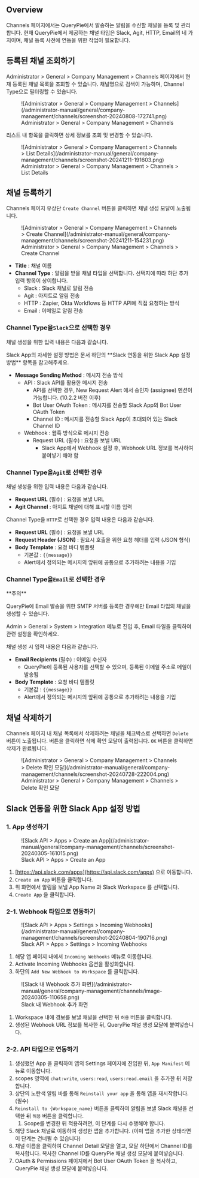 
## Overview

Channels 페이지에서는 QueryPie에서 발송하는 알림을 수신할 채널을 등록 및 관리합니다. 현재 QueryPie에서 제공하는 채널 타입은 Slack, Agit, HTTP, Email의 네 가지이며, 채널 등록 사전에 연동을 위한 작업이 필요합니다.

## 등록된 채널 조회하기

Administrator &gt; General &gt; Company Management &gt; Channels 페이지에서 현재 등록된 채널 목록을 조회할 수 있습니다. 채널명으로 검색이 가능하며, Channel Type으로 필터링할 수 있습니다.

<figure data-layout="center" data-align="center">
![Administrator &gt; General &gt; Company Management &gt; Channels](/administrator-manual/general/company-management/channels/screenshot-20240808-172741.png)
<figcaption>
Administrator &gt; General &gt; Company Management &gt; Channels
</figcaption>
</figure>

리스트 내 항목을 클릭하면 상세 정보를 조회 및 변경할 수 있습니다.

<figure data-layout="center" data-align="center">
![Administrator &gt; General &gt; Company Management &gt; Channels &gt; List Details](/administrator-manual/general/company-management/channels/screenshot-20241211-191603.png)
<figcaption>
Administrator &gt; General &gt; Company Management &gt; Channels &gt; List Details
</figcaption>
</figure>


## 채널 등록하기

Channels 페이지 우상단 `Create Channel` 버튼을 클릭하면 채널 생성 모달이 노출됩니다.

<figure data-layout="center" data-align="center">
![Administrator &gt; General &gt; Company Management &gt; Channels &gt; Create Channel](/administrator-manual/general/company-management/channels/screenshot-20241211-154231.png)
<figcaption>
Administrator &gt; General &gt; Company Management &gt; Channels &gt; Create Channel
</figcaption>
</figure>

*  **Title**  : 채널 이름
*  **Channel Type**  : 알림을 받을 채널 타입을 선택합니다. 선택지에 따라 하단 추가 입력 항목이 상이합니다.
    * Slack : Slack 채널로 알림 전송
    * Agit : 아지트로 알림 전송
    * HTTP : Zapier, Okta Workflows 등 HTTP API에 직접 요청하는 방식
    * Email : 이메일로 알림 전송

### Channel Type을`Slack`으로 선택한 경우

채널 생성을 위한 입력 내용은 다음과 같습니다.

<Callout type="info">
Slack App의 자세한 설정 방법은 문서 하단의  **Slack 연동을 위한 Slack App 설정 방법**  항목을 참고해주세요.
</Callout>

*  **Message Sending Method**  : 메시지 전송 방식
    * API : Slack API를 활용한 메시지 전송
        * API를 선택한 경우, New Request Alert 에서 승인자 (assignee) 멘션이 가능합니다. (10.2.2 버전 이후)
        * Bot User OAuth Token : 메시지를 전송할 Slack App의 Bot User OAuth Token
        * Channel ID : 메시지를 전송할 Slack App이 초대되어 있는 Slack Channel ID
    * Webhook : 웹훅 방식으로 메시지 전송
        * Request URL (필수) : 요청을 보낼 URL 
            * Slack App에서 Webhook 설정 후, Webhook URL 정보를 복사하여 붙여넣기 해야 함

### Channel Type을`Agit`로 선택한 경우

채널 생성을 위한 입력 내용은 다음과 같습니다.

*  **Request URL**  (필수) : 요청을 보낼 URL
*  **Agit Channel**  : 아지트 채널에 대해 표시할 이름 입력

Channel Type을 `HTTP`로 선택한 경우 입력 내용은 다음과 같습니다.

*  **Request URL**  (필수) : 요청을 보낼 URL
*  **Request Header (JSON)**  : 필요시 호출을 위한 요청 헤더를 입력 (JSON 형식)
*  **Body Template**  : 요청 바디 템플릿
    * 기본값 : `{{message}}`
    * Alert에서 정의되는 메시지의 앞뒤에 공통으로 추가하려는 내용을 기입

### Channel Type을`Email`로 선택한 경우

<Callout type="important">
**주의**

QueryPie에 Email 발송을 위한 SMTP 서버를 등록한 경우에만 Email 타입의 채널을 생성할 수 있습니다.

Admin &gt; General &gt; System &gt; Integration 메뉴로 진입 후, Email 타일을 클릭하여 관련 설정을 확인하세요.
</Callout>

채널 생성 시 입력 내용은 다음과 같습니다.

*  **Email Recipients**  (필수) : 이메일 수신자
    * QueryPie에 등록된 사용자를 선택할 수 있으며, 등록된 이메일 주소로 메일이 발송됨
*  **Body Template**  : 요청 바디 템플릿
    * 기본값 : `{{message}}` 
    * Alert에서 정의되는 메시지의 앞뒤에 공통으로 추가하려는 내용을 기입

## 채널 삭제하기

Channels 페이지 내 채널 목록에서 삭제하려는 채널을 체크박스로 선택하면 `Delete` 버튼이 노출됩니다. 버튼을 클릭하면 삭제 확인 모달이 출력됩니다. `OK` 버튼을 클릭하면 삭제가 완료됩니다.

<figure data-layout="center" data-align="center">
![Administrator &gt; General &gt; Company Management &gt; Channels &gt; Delete 확인 모달](/administrator-manual/general/company-management/channels/screenshot-20240728-222004.png)
<figcaption>
Administrator &gt; General &gt; Company Management &gt; Channels &gt; Delete 확인 모달
</figcaption>
</figure>

## Slack 연동을 위한 Slack App 설정 방법

### 1. App 생성하기

<figure data-layout="center" data-align="center">
![Slack API &gt; Apps &gt; Create an App](/administrator-manual/general/company-management/channels/screenshot-20240305-161015.png)
<figcaption>
Slack API &gt; Apps &gt; Create an App
</figcaption>
</figure>

1. [https://api.slack.com/apps](https://api.slack.com/apps) 으로 이동합니다.
2. `Create an App` 버튼을 클릭합니다.
3. 위 화면에서 알림을 보낼 App Name 과 Slack Workspace 를 선택합니다.
4. `Create App` 을 클릭합니다.

### 2-1. Webhook 타입으로 연동하기

<figure data-layout="center" data-align="center">
![Slack API &gt; Apps &gt; Settings &gt; Incoming Webhooks](/administrator-manual/general/company-management/channels/screenshot-20240804-190716.png)
<figcaption>
Slack API &gt; Apps &gt; Settings &gt; Incoming Webhooks
</figcaption>
</figure>

1. 해당 앱 페이지 내에서 `Incoming Webhooks` 메뉴로 이동합니다.
2. Activate Incoming Webhooks 옵션을 활성화합니다.
3. 하단의 `Add New Webhook to Workspace` 를 클릭합니다.

<figure data-layout="center" data-align="center">
![Slack 내 Webhook 추가 화면](/administrator-manual/general/company-management/channels/image-20240305-110658.png)
<figcaption>
Slack 내 Webhook 추가 화면
</figcaption>
</figure>

1. Workspace 내에 경보를 보낼 채널을 선택한 뒤 `허용` 버튼을 클릭합니다.
2. 생성된 Webhook URL 정보를 복사한 뒤, QueryPie 채널 생성 모달에 붙여넣습니다.

### 2-2. API 타입으로 연동하기

1. 생성했던 App 을 클릭하여 앱의 Settings 페이지에 진입한 뒤, `App Manifest` 메뉴로 이동합니다.
2. scopes 영역에 `chat:write`, `users:read`, `users:read.email` 을 추가한 뒤 저장합니다. 
3. 상단의 노란색 알림 바를 통해 `Reinstall your app` 을 통해 앱을 재시작합니다. (필수)
4. `Reinstall to {Workspace_name}` 버튼을 클릭하여 알림을 보낼 Slack 채널을 선택한 뒤 `허용` 버튼을 클릭합니다.
    1. Scope를 변경한 뒤 적용하려면, 이 단계를 다시 수행해야 합니다.
5. 해당 Slack 채널로 이동하여 생성한 앱을 추가합니다. (이미 앱을 추가한 상태라면 이 단계는 건너뛸 수 있습니다)
6. 채널 이름을 클릭하여 Channel Detail 모달을 열고, 모달 하단에서 Channel ID를 복사합니다. 복사한 Channel ID를 QueryPie 채널 생성 모달에 붙여넣습니다. 
7. OAuth & Permissions 페이지에서 Bot User OAuth Token 을 복사하고, QueryPie 채널 생성 모달에 붙여넣습니다. 
